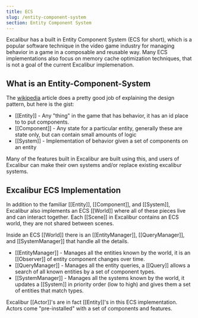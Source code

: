 ```yaml
---
title: ECS
slug: /entity-component-system
section: Entity Component System
---
```


Excalibur has a built in Entity Component System (ECS for short), which is a popular software technique in the video game industry
for managing behavior in a game in a composable and reusable way. Many ECS implementations also focus on memory cache optimization
techniques, that is not a goal of the current Excalibur implemenation.

## What is an Entity-Component-System

The [wikipedia](https://en.wikipedia.org/wiki/Entity_component_system) article does a pretty good job of explaining the design pattern, but here is the gist:

- [[Entity]] - Any "thing" in the game that has behavior, it has an id place to to put components.
- [[Component]] - Any state for a particular entity, generally these are state only, but can contain small amounts of logic
- [[System]] - Implementation of behavior given a set of components on an entity

Many of the features built in Excalibur are built using this, and users of Excalibur can make their own systems and/or replace
existing excalibur systems.

## Excalibur ECS Implementation

In addition to the familiar [[Entity]], [[Component]], and [[System]], Excalibur also implements an ECS [[World]] where all of these
pieces live and can interact together. Each [[Scene]] in Excalibur contains an ECS world, they are not shared between scenes.

Inside an ECS [[World]] there is an [[EntityManager]], [[QueryManager]], and [[SystemManager]] that handle all the details.

- [[EntityManager]] - Manages all the entities known by the world, it is an [[Observer]] of entity component changes over time.
- [[QueryManager]] - Manages all the entity queries, a [[Query]] allows a search of all known entities by a set of component types.
- [[SystemManager]] - Manages all the systems known by the world, it updates a [[System]] in priority order (low to high) and gives them a set of entities that match types.

Excalibur [[Actor]]'s are in fact [[Entity]]'s in this ECS implementation. Actors come "pre-installed" with a set of components and features.
